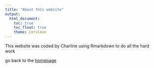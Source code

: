 ```yaml
---
title: "About this website"
output: 
  html_document:
    toc: true
    toc_float: true
    theme: cerulean
---
```


This website was coded by Charline using Rmarkdown to do all the hard work

go back to the [homepage](index.html)

